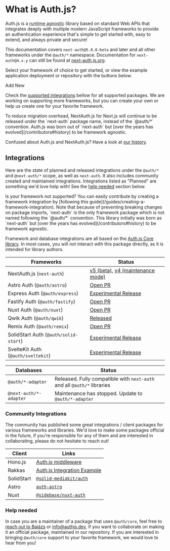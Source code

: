 
# What is Auth.js?

Auth.js is a <abbr title="Designed to work seamlessly across different JavaScript runtime environments without relying on specific features or behaviors of any particular runtime">runtime agnostic</abbr> library based on standard Web APIs that integrates deeply with multiple modern JavaScript frameworks to provide an authentication experience that's simple to get started with, easy to extend, and always private and secure!

This documentation covers `next-auth@5.0.0-beta` and later and all other frameworks under the `@auth/*` namespace. Documentation for `next-auth@4.x.y` can still be found at [next-auth.js.org](https://next-auth.js.org).

Select your framework of choice to get started, or view the example application deployment or repository with the buttons below.

<div className="mb-12 mt-8 flex w-full flex-wrap items-start justify-around gap-2">
  <FrameworkLink
    id="nextjs"
    name="Next.js"
    demo="https://next-auth-example.vercel.app/"
    repo="https://github.com/nextauthjs/next-auth-example"
    isExperimental={false}
    isInvert={true}
  />
  <FrameworkLink
    id="qwik"
    name="Qwik"
    demo="https://qwik-auth-example.vercel.app/"
    repo="https://github.com/nextauthjs/qwik-auth-example"
  />
  <FrameworkLink
    id="sveltekit"
    name="SvelteKit"
    demo="https://sveltekit-auth-example.vercel.app/"
    repo="https://github.com/nextauthjs/sveltekit-auth-example"
  />
  <FrameworkLink
    id="express"
    name="Express"
    demo="https://express-auth-example.vercel.app/"
    repo="https://github.com/nextauthjs/express-auth-example"
    isInvert={true}
  />
  <Link
    href="/guides/creating-a-framework-integration"
    className="relative flex h-28 w-28 flex-col flex-wrap items-center justify-between rounded-lg border border-solid border-slate-200 bg-white p-4 !no-underline shadow-sm transition duration-300 hover:bg-neutral-100 dark:border-neutral-800 dark:bg-neutral-900 hover:dark:bg-neutral-950"
  >
    <Plus className="size-9" />
    <div className="mt-3 text-sm">Add New</div>
  </Link>
</div>

Check the [supported integrations](#integrations) bellow for all supported packages. We are working on supporting more frameworks, but you can create your own or
help us create one for your favorite framework.

<Callout type="info">
  To reduce migration overhead, NextAuth.js for Next.js will continue to be
  released under the `next-auth` package name, instead of the `@auth/*`
  convention. Auth.js was born out of `next-auth` but [over the years has
  evolved](/contributors#history) to be framework agnostic.

Confused about Auth.js and NextAuth.js? Have a look at [our
history](/contributors#history).

</Callout>

## Integrations

Here are the state of planned and released integrations under the `@auth/*` and `@next-auth/*` scope, as well as `next-auth`. It also includes community created and maintained integrations. Integrations listed as "Planned" are something we'd love help with! See the [help needed](#help-needed) section below.

<Callout>
  Is your framework not supported? You can easily contribute by creating a
  framework integration by [following this
  guide](/guides/creating-a-framework-integration).
</Callout>

<Callout type="info">
  Note that because of preventing breaking changes on package imports,
  `next-auth` is the only framework package which is not named following the
  `@auth/*` convention. This library initially was born as `next-auth` but [over
  the years has evolved](/contributors#history) to be framework agnostic.
</Callout>

Framework and database integrations are all based on the [Auth.js Core library](/reference/core). In most cases, you will not interact with this package directly, as it is intended for library authors.

| Frameworks                            | Status                                                                                    |
| ------------------------------------- | ----------------------------------------------------------------------------------------- |
| NextAuth.js (`next-auth`)             | [v5 (beta)](https://nextjs.authjs.dev), [v4 (maintenance mode)](https://next-auth.js.org) |
| Astro Auth (`@auth/astro`)            | [Open PR](https://github.com/nextauthjs/next-auth/pull/9856)                              |
| Express Auth (`@auth/express`)        | [Experimental Release](https://express.authjs.dev)                                        |
| Fastify Auth (`@auth/fastify`)        | [Open PR](https://github.com/nextauthjs/next-auth/pull/9587)                              |
| Nuxt Auth (`@auth/nuxt`)              | [Open PR](https://github.com/nextauthjs/next-auth/pull/10684)                             |
| Qwik Auth (`@auth/qwik`)              | [Released](https://qwik.authjs.dev)                                                       |
| Remix Auth (`@auth/remix`)            | [Open PR](https://github.com/nextauthjs/next-auth/pull/6767)                              |
| SolidStart Auth (`@auth/solid-start`) | [Experimental Release](https://authjs.dev/reference/solid-start)                          |
| SvelteKit Auth (`@auth/sveltekit`)    | [Experimental Release](https://sveltekit.authjs.dev)                                      |

| Databases              | Status                                                                  |
| ---------------------- | ----------------------------------------------------------------------- |
| `@auth/*-adapter`      | Released. Fully compatible with `next-auth` and all `@auth/*` libraries |
| `@next-auth/*-adapter` | Maintenance has stopped. Update to `@auth/*-adapter`                    |

### Community Integrations

The community has published some great integrations / client packages for various frameworks and
libraries. We'd love to make some packages official in the future, if you're responsible for any of
them and are interested in collaborating, please do not hesitate to reach out!

| Client     | Links                                                                                       |
| ---------- | ------------------------------------------------------------------------------------------- |
| Hono.js    | [Auth.js middleware](https://github.com/honojs/middleware/tree/main/packages/auth-js)       |
| Rakkas     | [Auth.js Integration Example](https://github.com/rakkasjs/rakkasjs/tree/main/examples/auth) |
| SolidStart | [`@solid-mediakit/auth`](https://www.npmjs.com/package/@solid-mediakit/auth)                |
| Astro      | [`auth-astro`](https://github.com/nowaythatworked/auth-astro)                               |
| Nuxt       | [`@sidebase/nuxt-auth`](https://auth.sidebase.io)                                           |

### Help needed

In case you are a maintainer of a package that uses `@auth/core`, feel free to [reach out to
Balázs](https://twitter.com/balazsorban44) or [info@authjs.dev](mailto:info@authjs.dev), if you want to collaborate on making it an official package, maintained in our repository. If you are interested in bringing `@auth/core` support to your favorite framework, we would love to hear from you!
